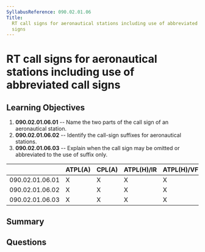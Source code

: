 ```yaml
---
SyllabusReference: 090.02.01.06
Title:
  RT call signs for aeronautical stations including use of abbreviated call
  signs
---
```


# RT call signs for aeronautical stations including use of abbreviated call signs

## Learning Objectives

1. **090.02.01.06.01** -- Name the two parts of the call sign of an aeronautical
   station.
2. **090.02.01.06.02** -- Identify the call-sign suffixes for aeronautical
   stations.
3. **090.02.01.06.03** -- Explain when the call sign may be omitted or
   abbreviated to the use of suffix only.

|                 | ATPL(A) | CPL(A) | ATPL(H)/IR | ATPL(H)/VFR | CPL(H) | IR  | CBIR(A) |
| --------------- | ------- | ------ | ---------- | ----------- | ------ | --- | ------- |
| 090.02.01.06.01 | X       | X      | X          | X           | X      | X   | X       |
| 090.02.01.06.02 | X       | X      | X          | X           | X      | X   | X       |
| 090.02.01.06.03 | X       | X      | X          | X           | X      | X   | X       |

## Summary

## Questions
